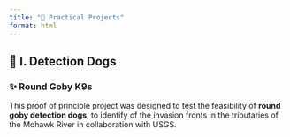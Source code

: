 ```yaml
---
title: "🚀 Practical Projects"
format: html
---
```


## 📘 I. Detection Dogs

### ✨ Round Goby K9s
<div class="project-card">
<div class="project-content">
This proof of principle project was designed to test the feasibility of **round goby detection dogs**, to identify of the invasion fronts in the tributaries of the Mohawk River in collaboration with USGS.  
